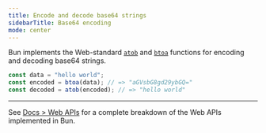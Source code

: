 ```yaml
---
title: Encode and decode base64 strings
sidebarTitle: Base64 encoding
mode: center
---
```


Bun implements the Web-standard [`atob`](https://developer.mozilla.org/en-US/docs/Web/API/WindowOrWorkerGlobalScope/atob) and [`btoa`](https://developer.mozilla.org/en-US/docs/Web/API/WindowOrWorkerGlobalScope/btoa) functions for encoding and decoding base64 strings.

```ts
const data = "hello world";
const encoded = btoa(data); // => "aGVsbG8gd29ybGQ="
const decoded = atob(encoded); // => "hello world"
```

---

See [Docs > Web APIs](https://bun.com/docs/runtime/web-apis) for a complete breakdown of the Web APIs implemented in Bun.
